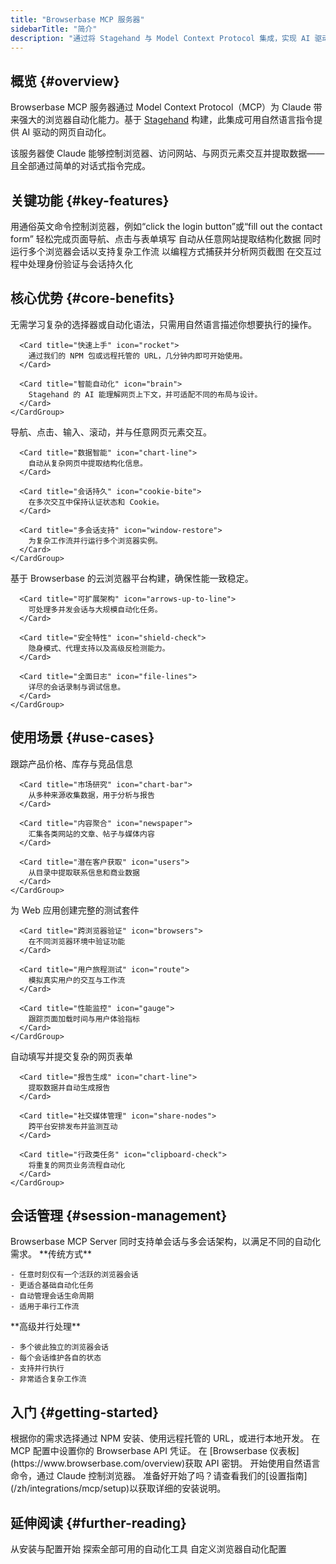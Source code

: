```yaml
---
title: "Browserbase MCP 服务器"
sidebarTitle: "简介"
description: "通过将 Stagehand 与 Model Context Protocol 集成，实现 AI 驱动的浏览器自动化"
---
```


## 概览 {#overview}

Browserbase MCP 服务器通过 Model Context Protocol（MCP）为 Claude 带来强大的浏览器自动化能力。基于 [Stagehand](https://docs.stagehand.dev/) 构建，此集成可用自然语言指令提供 AI 驱动的网页自动化。

<Info>
  该服务器使 Claude 能够控制浏览器、访问网站、与网页元素交互并提取数据——且全部通过简单的对话式指令完成。
</Info>

## 关键功能 {#key-features}

<CardGroup cols={2}>
  <Card title="自然语言自动化" icon="wand-magic-sparkles">
    用通俗英文命令控制浏览器，例如“click the login button”或“fill out the contact form”
  </Card>

  <Card title="网页交互" icon="browser">
    轻松完成页面导航、点击与表单填写
  </Card>

  <Card title="数据提取" icon="download">
    自动从任意网站提取结构化数据
  </Card>

  <Card title="多会话管理" icon="window-restore">
    同时运行多个浏览器会话以支持复杂工作流
  </Card>

  <Card title="截图捕获" icon="camera">
    以编程方式捕获并分析网页截图
  </Card>

  <Card title="Cookie 管理" icon="cookie-bite">
    在交互过程中处理身份验证与会话持久化
  </Card>
</CardGroup>

## 核心优势 {#core-benefits}

<Tabs>
  <Tab title="易用性">
    <CardGroup cols={2}>
      <Card title="直观命令" icon="wand-magic-sparkles">
        无需学习复杂的选择器或自动化语法，只需用自然语言描述你想要执行的操作。
      </Card>

      <Card title="快速上手" icon="rocket">
        通过我们的 NPM 包或远程托管的 URL，几分钟内即可开始使用。
      </Card>

      <Card title="智能自动化" icon="brain">
        Stagehand 的 AI 能理解网页上下文，并可适配不同的布局与设计。
      </Card>
    </CardGroup>
  </Tab>

  <Tab title="强大能力">
    <CardGroup cols={2}>
      <Card title="完整浏览器控制" icon="browser">
        导航、点击、输入、滚动，并与任意网页元素交互。
      </Card>

      <Card title="数据智能" icon="chart-line">
        自动从复杂网页中提取结构化信息。
      </Card>

      <Card title="会话持久" icon="cookie-bite">
        在多次交互中保持认证状态和 Cookie。
      </Card>

      <Card title="多会话支持" icon="window-restore">
        为复杂工作流并行运行多个浏览器实例。
      </Card>
    </CardGroup>
  </Tab>

  <Tab title="企业就绪">
    <CardGroup cols={2}>
      <Card title="可靠的基础设施" icon="server">
        基于 Browserbase 的云浏览器平台构建，确保性能一致稳定。
      </Card>

      <Card title="可扩展架构" icon="arrows-up-to-line">
        可处理多并发会话与大规模自动化任务。
      </Card>

      <Card title="安全特性" icon="shield-check">
        隐身模式、代理支持以及高级反检测能力。
      </Card>

      <Card title="全面日志" icon="file-lines">
        详尽的会话录制与调试信息。
      </Card>
    </CardGroup>
  </Tab>
</Tabs>

## 使用场景 {#use-cases}

<Tabs>
  <Tab title="网页抓取与数据采集">
    <CardGroup cols={2}>
      <Card title="电商监测" icon="store">
        跟踪产品价格、库存与竞品信息
      </Card>

      <Card title="市场研究" icon="chart-bar">
        从多种来源收集数据，用于分析与报告
      </Card>

      <Card title="内容聚合" icon="newspaper">
        汇集各类网站的文章、帖子与媒体内容
      </Card>

      <Card title="潜在客户获取" icon="users">
        从目录中提取联系信息和商业数据
      </Card>
    </CardGroup>
  </Tab>

  <Tab title="测试">
    <CardGroup cols={2}>
      <Card title="自动化测试" icon="flask">
        为 Web 应用创建完整的测试套件
      </Card>

      <Card title="跨浏览器验证" icon="browsers">
        在不同浏览器环境中验证功能
      </Card>

      <Card title="用户旅程测试" icon="route">
        模拟真实用户的交互与工作流
      </Card>

      <Card title="性能监控" icon="gauge">
        跟踪页面加载时间与用户体验指标
      </Card>
    </CardGroup>
  </Tab>

  <Tab title="工作流自动化">
    <CardGroup cols={2}>
      <Card title="表单自动化" icon="file-contract">
        自动填写并提交复杂的网页表单
      </Card>

      <Card title="报告生成" icon="chart-line">
        提取数据并自动生成报告
      </Card>

      <Card title="社交媒体管理" icon="share-nodes">
        跨平台安排发布并监测互动
      </Card>

      <Card title="行政类任务" icon="clipboard-check">
        将重复的网页业务流程自动化
      </Card>
    </CardGroup>
  </Tab>
</Tabs>

## 会话管理 {#session-management}

<Info>
  Browserbase MCP Server 同时支持单会话与多会话架构，以满足不同的自动化需求。
</Info>

<Tabs>
  <Tab title="Single Session Mode">
    **传统方式**

    - 任意时刻仅有一个活跃的浏览器会话
    - 更适合基础自动化任务
    - 自动管理会话生命周期
    - 适用于串行工作流
  </Tab>

  <Tab title="Multi-Session Mode">
    **高级并行处理**

    - 多个彼此独立的浏览器会话
    - 每个会话维护各自的状态
    - 支持并行执行
    - 非常适合复杂工作流
  </Tab>
</Tabs>

## 入门 {#getting-started}

<Steps>
  <Step title="安装 MCP Server">
    根据你的需求选择通过 NPM 安装、使用远程托管的 URL，或进行本地开发。
  </Step>

  <Step title="配置身份验证">
    在 MCP 配置中设置你的 Browserbase API 凭证。
    在 [Browserbase 仪表板](https://www.browserbase.com/overview)获取 API 密钥。
  </Step>

  <Step title="开始自动化">
    开始使用自然语言命令，通过 Claude 控制浏览器。
  </Step>
</Steps>

<Tip>
  准备好开始了吗？请查看我们的[设置指南](/zh/integrations/mcp/setup)以获取详细的安装说明。
</Tip>

## 延伸阅读 {#further-reading}

<CardGroup cols={3}>
  <Card title="设置指南" icon="rocket" href="/zh/integrations/mcp/setup">
    从安装与配置开始
  </Card>

  <Card title="可用工具" icon="wrench" href="/zh/integrations/mcp/tools">
    探索全部可用的自动化工具
  </Card>

  <Card title="配置选项" icon="gear" href="/zh/integrations/mcp/configuration">
    自定义浏览器自动化配置
  </Card>
</CardGroup>